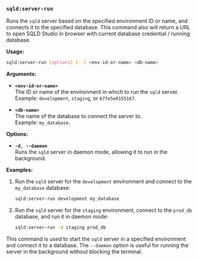 ### `sqld:server-run`
 
Runs the `sqld` server based on the specified environment ID or name, and connects it to the specified database. This command also will return a URL to open SQLD Studio in browser with current database credential / running database.

**Usage:**  
```bash
sqld:server-run [options] [--] <env-id-or-name> <db-name>
```

**Arguments:**

- **`<env-id-or-name>`**  
  The ID or name of the environment in which to run the `sqld` server.  
  Example: `development`, `staging`, or `677e5e0155167`.

- **`<db-name>`**  
  The name of the database to connect the server to.  
  Example: `my_database`.

**Options:**

- **`-d, --daemon`**  
  Runs the `sqld` server in daemon mode, allowing it to run in the background.

**Examples:**

1. Run the `sqld` server for the `development` environment and connect to the `my_database` database:  
   ```bash
   sqld:server-run development my_database
   ```

2. Run the `sqld` server for the `staging` environment, connect to the `prod_db` database, and run it in daemon mode:  
   ```bash
   sqld:server-run -d staging prod_db
   ```

This command is used to start the `sqld` server in a specified environment and connect it to a database. The `--daemon` option is useful for running the server in the background without blocking the terminal.